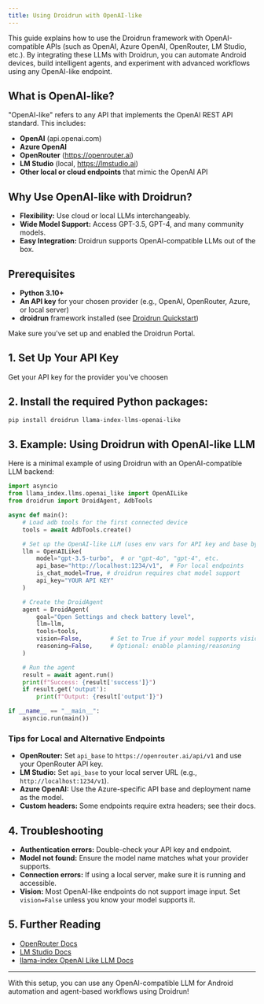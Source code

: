 ```yaml
---
title: Using Droidrun with OpenAI-like
---
```


This guide explains how to use the Droidrun framework with OpenAI-compatible APIs (such as OpenAI, Azure OpenAI, OpenRouter, LM Studio, etc.). By integrating these LLMs with Droidrun, you can automate Android devices, build intelligent agents, and experiment with advanced workflows using any OpenAI-like endpoint.

## What is OpenAI-like?

"OpenAI-like" refers to any API that implements the OpenAI REST API standard. This includes:
- **OpenAI** (api.openai.com)
- **Azure OpenAI**
- **OpenRouter** (https://openrouter.ai)
- **LM Studio** (local, https://lmstudio.ai)
- **Other local or cloud endpoints** that mimic the OpenAI API

## Why Use OpenAI-like with Droidrun?

- **Flexibility:** Use cloud or local LLMs interchangeably.
- **Wide Model Support:** Access GPT-3.5, GPT-4, and many community models.
- **Easy Integration:** Droidrun supports OpenAI-compatible LLMs out of the box.

## Prerequisites

- **Python 3.10+**
- **An API key** for your chosen provider (e.g., OpenAI, OpenRouter, Azure, or local server)
- **droidrun** framework installed (see [Droidrun Quickstart](../quickstart))
<Warning>
Make sure you've set up and enabled the Droidrun Portal.
</Warning>


## 1. Set Up Your API Key

Get your API key for the provider you've choosen

## 2. Install the required Python packages:

```sh
pip install droidrun llama-index-llms-openai-like
```

## 3. Example: Using Droidrun with OpenAI-like LLM

Here is a minimal example of using Droidrun with an OpenAI-compatible LLM backend:

```python
import asyncio
from llama_index.llms.openai_like import OpenAILike
from droidrun import DroidAgent, AdbTools

async def main():
    # Load adb tools for the first connected device
    tools = await AdbTools.create()

    # Set up the OpenAI-like LLM (uses env vars for API key and base by default)
    llm = OpenAILike(
        model="gpt-3.5-turbo",  # or "gpt-4o", "gpt-4", etc.
        api_base="http://localhost:1234/v1",  # For local endpoints
        is_chat_model=True, # droidrun requires chat model support
        api_key="YOUR API KEY"
    )

    # Create the DroidAgent
    agent = DroidAgent(
        goal="Open Settings and check battery level",
        llm=llm,
        tools=tools,
        vision=False,        # Set to True if your model supports vision
        reasoning=False,     # Optional: enable planning/reasoning
    )

    # Run the agent
    result = await agent.run()
    print(f"Success: {result['success']}")
    if result.get('output'):
        print(f"Output: {result['output']}")

if __name__ == "__main__":
    asyncio.run(main())
```

### Tips for Local and Alternative Endpoints

- **OpenRouter:** Set `api_base` to `https://openrouter.ai/api/v1` and use your OpenRouter API key.
- **LM Studio:** Set `api_base` to your local server URL (e.g., `http://localhost:1234/v1`).
- **Azure OpenAI:** Use the Azure-specific API base and deployment name as the model.
- **Custom headers:** Some endpoints require extra headers; see their docs.

## 4. Troubleshooting

- **Authentication errors:** Double-check your API key and endpoint.
- **Model not found:** Ensure the model name matches what your provider supports.
- **Connection errors:** If using a local server, make sure it is running and accessible.
- **Vision:** Most OpenAI-like endpoints do not support image input. Set `vision=False` unless you know your model supports it.

## 5. Further Reading

- [OpenRouter Docs](https://openrouter.ai/docs)
- [LM Studio Docs](https://lmstudio.ai/docs)
- [llama-index OpenAI Like LLM Docs](https://docs.llamaindex.ai/en/stable/api_reference/llms/openai_like/)

---

With this setup, you can use any OpenAI-compatible LLM for Android automation and agent-based workflows using Droidrun!
